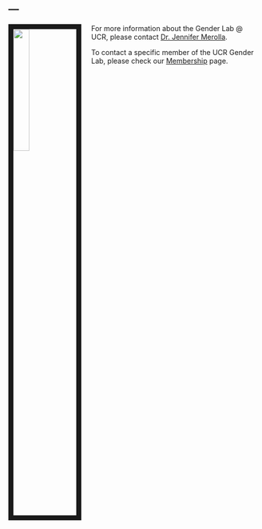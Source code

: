 ---
---

<link rel="stylesheet" href="styles.css" type="text/css">

<img src="images/Political_Science_Students.jpg" style="width:25%; border:10px solid; margin-right: 20px" align="left">



For more information about the Gender Lab @ UCR, please contact [Dr. Jennifer Merolla](mailto:merolla@ucr.edu).


To contact a specific member of the UCR Gender Lab, please check our [Membership](www.gender_lab.github.io/membership.html) page.